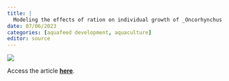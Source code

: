 ```yaml
---
title: |
  Modeling the effects of ration on individual growth of _Oncorhynchus tshawytscha_ under controlled conditions
date: 07/06/2023
categories: [aquafeed development, aquaculture]
editor: source
---
```


![](/photos/stock_images/pellets-in-hand.jpg)

Access the article [**here**](https://doi.org/10.1111/jfb.15499).
